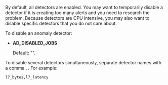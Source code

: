 
By default, all detectors are enabled. You may want to temporarily disable a detector if it is creating too many alerts and you need to research the problem. Because detectors are CPU intensive, you may also want to disable specific detectors that you do not care about.

To disable an anomaly detector:

 - **AD_DISABLED_JOBS** 

      Default: "". 

To disable several detectors simultaneously, separate detector names with a comma `,`. For example: 

`l7_bytes,l7_latency`
